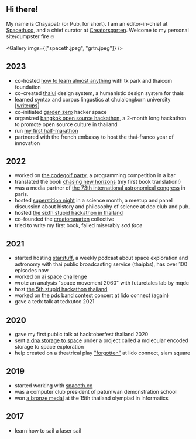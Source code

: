 ## Hi there!

My name is Chayapatr (or Pub, for short). I am an editor-in-chief at [Spaceth.co](/e/spaceth), and a chief curator at [Creatorsgarten](/e/creatorsgarten). Welcome to my personal site/dumpster fire 🔥

<Gallery imgs={["spaceth.jpeg", "grtn.jpeg"]} />

## 2023

- co-hosted [how to learn almost anything](https://www.eventpop.me/e/16060/learn) with tk park and thaicom foundation
- co-created [thaiui](/e/thaiui) design system, a humanistic design system for thais
- learned syntax and corpus lingustics at chulalongkorn university [[writeups](/e/uni/ling)]
- co-initiated [garden zero](/e/g0) hacker space
- organized [bangkok open source hackathon](https://chayapatr.medium.com/บันทึก-bangkok-open-source-hackathon-6d76b6d7d090), a 2-month long hackathon to promote open source culture in thailand
- run [my first half-marathon](/e/run)
- partnered with the french embassy to host the thai-franco year of innovation

## 2022

- worked on [the codegolf party](https://creatorsgarten.org/event/golf1), a programming competition in a bar
- translated the book [chasing new horizons](https://www.matichon.co.th/news-monitor/news_3892944) (my first book translation!)
- was a media partner of [the 73th international astronomical congress](https://spaceth.co/iac-2022-paris/) in paris.
- hosted [superstition night](https://creatorsgarten.org/event/scisart) in a science month, a meetup and panel discussion about history and philosophy of science at doc club and pub.
- hosted [the sixth stupid hackathon in thailand](https://creatorsgarten.org/event/sht6)
- co-founded the [creatorsgarten](/e/creatorsgarten) collective
- tried to write my first book, failed miserably _sad face_

## 2021

- started hosting [starstuff](https://spaceth.co/category/podcast/starstuff/), a weekly podcast about space exploration and astronomy with thai public broadcasting service (thaipbs), has over 100 episodes now.
- worked on [ai space challenge](https://thematter.co/brief/163714/163714)
- wrote an analysis "space movement 2060" with futuretales lab by mqdc
- host [the 5th stupid hackathon thailand](https://stupid.hackathon.in.th/5/)
- worked on [the pds band contest](https://www.youtube.com/watch?v=R4MR2jVfOJI) concert at lido connect (again)
- gave a tedx talk at tedxutcc 2021

## 2020

- gave my first public talk at hacktoberfest thailand 2020
- sent [a dna storage to space](https://freaklab.org/projects/messe/) under a project called a molecular encoded storage to space exploration
- help created on a theatrical play ["forgotten"](https://chayapatr.medium.com/ไม่-forgotten-ในความทรงจำของเด็กมัธยมผู้สร้างละครเวที-87c9a7af2fb4) at lido connect, siam square

## 2019

- started working with [spaceth.co](/e/spaceth)
- was a computer club president of patumwan demonstration school
- won [a bronze medal](https://chayapatr.medium.com/cat-t-shirt-6-คอมพิวเตอร์โอลิมปิกระดับชาติ-toi15-การจัดบ้านแบบคอนมาริกับเรื่องอื่น-ๆ-c9edfda1de63) at the 15th thailand olympiad in informatics

## 2017

- learn how to sail a laser sail

